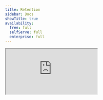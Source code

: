 ```yaml
---
title: Retention
sidebar: Docs
showTitle: true
availability:
  free: full
  selfServe: full
  enterprise: full
---
```


<iframe 
    src="https://www.youtube-nocookie.com/embed/2jQco8hEvTI?start=658"
    className="rounded shadow-xl"
/>

Retention is a type of insight that shows you how many users return during subsequent periods. 

They're useful for answering questions like:

- Are new sign ups coming back to use your product after trying it?
- Is a new feature or user experience improving retention? 
- What type of user retains the best?

Retention insights are also a vital tool for evaluating whether you've [achieved product-market fit](/founders/product-market-fit-game).

## Creating a retention insight

TODO: add video here

Retention insights support both [events](/docs/data/events) and [actions](/docs/data/actions).

When you create a retention insight, you're defining two things:

1. A start event – an event or action that determines if the user should be included in the retention analysis.
2. A return event – an event or action that the same user/entity 'returns' to perform. This tells us if the user was 'retained'.

It often, but not always, makes sense to use the same event or action for both.

<ProductScreenshot
    imageLight = {"https://res.cloudinary.com/dmukukwp6/image/upload/config_light_11286adf1f.png"} 
    imageDark = {"https://res.cloudinary.com/dmukukwp6/image/upload/config_dark_e71c12764d.png"}
    alt="Retention config" 
    classes="rounded"
/>

In the example above, we used an action called 'Product Interactions' for both. We grouped users by 'Unique users' and chosen users who did the 'Product Interactions' action for the first time during a six-week period.

You can also:

- Analyze retention for groups of users, such as all users in the same organization, company, or account. This is useful if your customers are companies with many users, but not all of them are active. This [requires group analytics](/docs/product-analytics/group-analytics).

- Define the retention period by any number of hours, days, weeks, or months. To analyze retention across a whole year, for example, you should configure your insight to say "in the last 12 months".

- Filter your retention insights using filter groups, such as event properties (country, device, etc.), person properties (job title, company name, etc.), feature flags (users who have a flag enabled), and existing [cohorts](/docs/data/cohorts) (pre-defined groups of users).

- Choose between **first time retention** and **recurring retention**. 
Recurring retention counts a user as part of a cohort if they performed the start event during that time period, irrespective of it was their first time or not. 
First time retention only counts a user as part of the cohort if it was their first time performing the start event.

- Add **breakdowns** to see how retention varies across different user segments. For example, you could break down by country to see which regions have the highest retention rates.

- Select between two **retention reference** options: "Period 0" (default) and "Previous period". The reference determines how percentages are calculated - either relative to the initial cohort or the previous period.

- Choose between **weighted mean** (default) and **simple mean** for retention calculation. Weighted mean accounts for different cohort sizes when calculating the average retention, while simple mean treats all cohorts equally.



## Understanding retention insights

Retention insights are visualized in two ways:

1. A **retention graph**, where each cohorts retention is rendered in a comparable line graph.
2. A **cohort retention table**, where the same data is shown in a table.

<ProductScreenshot
    imageLight = {"https://res.cloudinary.com/dmukukwp6/image/upload/retention_light_805120c74c.png"} 
    imageDark = {"https://res.cloudinary.com/dmukukwp6/image/upload/retention_dark_c319006162.png"}
    alt="Retention config" 
    classes="rounded"
/>

By default, both show the percentage of users who retained in each cohort relative to 'Week 0'

- **Column A** denotes the cohort. This retention insight is grouped by week, so it shows the date range of the six most recent weeks, and the seventh currently incomplete week. 

- **Column B** shows the size of each individual cohort. As noted earlier, retention insights default to unique users, but they can also be grouped by unique organizations, companies, etc.

- **Column C** is 'Week 0' – i.e. the week in which the start event or action first took place. This is always 100% because all users in that cohort must perform the event to be included. This would be 'Hour 0', 'Day 0', or 'Month 0' if you choose a different time period.

- **Column D** is Week 2 – i.e. the second week after the cohort was created. In this example, 27.4% of the 'May 20 to May 26' cohort retained, or 372 users.

When analyzing retention insights, remember that:

- Users cannot exist in more than one cohort – i.e. a user in the 'May 20 to May 26' won't also appear in the 'Jun 3 to Jun 9' cohort.

- Users can appear in more than one retention period – i.e. they could be counted in both 'Week 1' and 'Week 3', or all six weeks. This means, for example, that it's possible for a later period to have higher retention than an earlier period. This could suggest that users tend to return in a regular pattern – i.e. every few weeks or days – to perform a specific task.

- Retention insights only show you whether users performed an action or event, not how often. For that, create a [stickiness insight](/docs/product-analytics/stickiness).

- Periods in progress are marked with a tooltip indicating they're not yet complete. These periods will update as more data comes in.

- Clicking on a retention cell opens a modal with details about the specific users retained in that period, allowing for deeper analysis.


## Advanced retention options

### Relative retention
By default the retention percentage show in each cell is based off of 'starting cohort size' 
(the total number of users/entities that performed the start event which is indicated in the 'size' column).
So if Day 2 shows 25% for a cohort, it means that 25% of the users who performed the start event returned on Day 2.

You can toggle this to show retention relative to 'previous period'.
This changes the retention calculation to be the percentage of users who returned compared to the previous period.
With this option if Day 3 shows 40%, it means that 40% of the number of users who returned on Day 2 returned on Day 3.
The option helps to see which time interval has the biggest percentage increase/drop offs in users.

TODO: insert relative toggle image

### Retention criteria
By default the retention numbers for a specific time interval, say Day 2, include only users who returned (performed 'return event') **on** Day 2.
This **on** retention is useful when you feature requires users to come back in each and every time interval.

An alternative to this is the **on or after** criteria. Also know as 'cumulative', 'rolling' or 'unbounded' retention.
When this is enabled, the retention number for a specific time interval, say Day 2, includes user who returned **on or after** Day 2 (i.e. users who returned on Day 3, Day 4,... are also counted in Day 2).
**On or after** retention provides an absolute view of how effectively you keep users coming back. 
It shows how many people first used your product and eventually returned to find more value, essentially highlighting the inverse of your overall churn rate.
This is useful when you want to measure your features which don't require users to come back consistently in every time period and gives you signal if they still care about the feature.

### Mean calculation logic
You can choose between two different calculation options for the mean/average retention for each time interval.
1. 'simple' - Calculates the average retention rate across all cohorts by giving equal weight to each cohort, regardless of its size.
2. 'weighted' - Calculates the average retention rate by giving more weight to larger cohorts, accounting for different cohort sizes in the final mean.

### Breakdowns
You can breakdown your retention numbers and graph on event/person properties.
eg. Breaking down the retention numbers by 'Country Name' can help to see which countries/regions have higher retention for the feature.

When using breakdowns you see the mean retention for each breakdown value and can click on each row to expand and show
each cohort with that breakdown value. 
There is also a dropdown selector next to the time range filter which lets you filter the graph and table
for a specific breakdown value.

Note, the breakdown logic is implemented such that both the start and return event must have the same breakdown value.
Example, when breaking down by browser, if the user performs the start event in Google Chrome but performs the return event in Firefox,
the return event won't be counted in the breakdown results for Google Chrome. 

### Configure display of retention insights on dashboards
Retention insights let you toggle the type of graph you're using


##  Retention vs. Stickiness


[Stickiness](/docs/product-analytics/stickiness) and retention insights can look very similar, but they tell you different things:

-   **Retention** measures the percentage of users who came back and performed an event within a given period **at least once**
-   **Stickiness** measures **how many** times within a period a user performed an event

Retention is good for seeing how well you're doing at keeping users engaged overall. Stickiness is useful for seeing deeply users are engaging with your product and helps you identify the most engaged users.